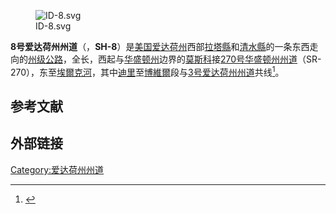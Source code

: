 {{expand language|1=en|page=Idaho State Highway 8|time=2020-09-06}}
[[File:ID-8.svg|thumb]]

'''8号爱达荷州州道'''（{{lang-en|Idaho State Highway 8}}，'''SH-8'''）是[[美国|美国]][[爱达荷州|爱达荷州]]西部[[拉塔縣_(愛達荷州)|拉塔縣]]和[[清水縣_(愛達荷州)|清水縣]]的一条东西走向的[[州级公路|州级公路]]，全长{{convert|53.589|mi|km}}，西起与[[华盛顿州|华盛顿州]]边界的[[莫斯科_(愛達荷州)|莫斯科]]接[[270号华盛顿州州道|270号华盛顿州州道]]（SR-270），东至[[埃爾克河_(愛達荷州)|埃爾克河]]，其中[[迪里_(愛達荷州)|迪里]]至[[博維爾_(愛達荷州)|博維爾]]段与[[3号爱达荷州州道|3号爱达荷州州道]]共线<ref name=markers>{{cite web|author=[[Idaho_Transportation_Department|Idaho Transportation Department]]|url=http://itd.idaho.gov/hmg/SignIndx.htm|title=Idaho Highway Historical Marker Guide Index|date=May 26, 2005|access-date=2008-12-20|archive-url=https://web.archive.org/web/20081215223302/http://itd.idaho.gov/hmg/SignIndx.htm|archive-date=2008-12-15|df=|dead-url=yes}}</ref>。

== 参考文献 ==
{{reflist|22em}}

== 外部链接 ==
[[Category:爱达荷州州道|Category:爱达荷州州道]]